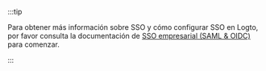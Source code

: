 :::tip

Para obtener más información sobre SSO y cómo configurar SSO en Logto, por favor consulta la documentación de [SSO empresarial (SAML & OIDC)](/connectors/enterprise-connectors) para comenzar.

:::
